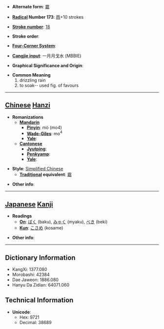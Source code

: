 * '''Alternate form''': [[霢]]

* '''[[Wiktionary:Chinese radical index| Radical]] Number 173''': [[Wiktionary:Chinese radical index 雨|雨]]+10 strokes

* '''[[Wiktionary:Chinese total strokes index|Stroke number]]''': [[Wiktionary:Chinese total strokes index 18|18]]

* '''Stroke order''': 

* '''[[Wiktionary:Chinese four corner index|Four-Corner System]]''': 

* '''[[Wiktionary:Chinese Cangjie index|Cangjie input]]''': 一月月戈水 (MBBIE)

* '''Graphical Significance and Origin''': 

* '''Common Meaning'''
*#drizzling rain
*# to soak-- used fig. of favours


----

== [[Chinese]] [[Hanzi]] ==

* '''Romanizations'''
** '''[[Mandarin]]'''
*** '''[[Pinyin]]''': mò (mo4)
*** '''[[Wade-Giles]]''': mo<sup>4</sup>
*** '''[[Yale]]''': 
** '''[[Cantonese]]'''
*** '''[[Jyutping]]''':
*** '''[[Penkyamp]]''': 
*** '''[[Yale]]''': 

* '''Style''': [[Simplified Chinese]] 
** '''[[Traditional Chinese|Traditional]] equivalent''': [[霢]]

* '''Other info''': 

----

== [[Japanese]] [[Kanji]] ==

* '''Readings'''
** '''[[On]]''': [[ばく]] (baku), [[みゃく]] (myaku), [[べき]] (beki)
** '''[[Kun]]''': [[こさめ]] (kosame)

* '''Other info''':  

----

== Dictionary Information ==

* KangXi: 1377.080
* Morobashi: 42384
* Dae Jaweon: 1886.080
* Hanyu Da Zidian: 64071.060

== Technical Information ==

* '''Unicode''':
** Hex: 9721
** Decimal: 38689